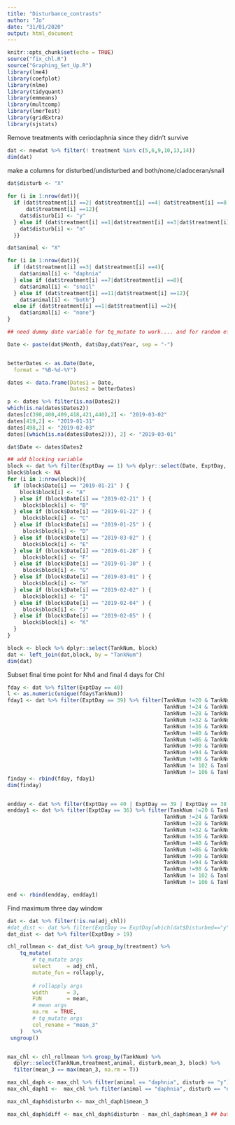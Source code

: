 ```yaml
---
title: "Disturbance_contrasts"
author: "Jo"
date: "31/01/2020"
output: html_document
---
```


```r
knitr::opts_chunk$set(echo = TRUE)
source("fix_chl.R")
source("Graphing_Set_Up.R")
library(lme4)
library(coefplot)
library(nlme)
library(tidyquant)
library(emmeans)
library(multcomp)
library(lmerTest)
library(gridExtra)
library(sjstats)
```


Remove treatments with ceriodaphnia since they didn't survive
```r
dat <- newdat %>% filter(! treatment %in% c(5,6,9,10,13,14))
dim(dat)
```

make a columns for disturbed/undisturbed and both/none/cladoceran/snail

```r
dat$disturb <- "X"
  
for (i in 1:nrow(dat)){
  if (dat$treatment[i] ==2| dat$treatment[i] ==4| dat$treatment[i] ==8|
      dat$treatment[i] ==12){
    dat$disturb[i] <- "y"
  } else if (dat$treatment[i] ==1|dat$treatment[i] ==3|dat$treatment[i] ==7|dat$treatment[i] ==11){
    dat$disturb[i] <- "n"
  }}

dat$animal <- "X"

for (i in 1:nrow(dat)){
  if (dat$treatment[i] ==3| dat$treatment[i] ==4){
    dat$animal[i] <- "daphnia"
  } else if (dat$treatment[i] ==7|dat$treatment[i] ==8){
    dat$animal[i] <- "snail"
  } else if (dat$treatment[i] ==11|dat$treatment[i] ==12){
    dat$animal[i] <- "both"}
  else if (dat$treatment[i] ==1|dat$treatment[i] ==2){
    dat$animal[i] <- "none"}
}


```



```r

## need dummy date variable for tq_mutate to work.... and for random effect of experimental block

Date <- paste(dat$Month, dat$Day,dat$Year, sep = "-")


betterDates <- as.Date(Date,
  format = "%B-%d-%Y")

dates <- data.frame(Dates1 = Date,
                    Dates2 = betterDates)

p <- dates %>% filter(is.na(Dates2))
which(is.na(dates$Dates2))
dates[c(390,400,409,418,421,440),2] <- "2019-03-02"
dates[419,2] <- "2019-01-31"
dates[498,2] <- "2019-02-03"
dates[(which(is.na(dates$Dates2))), 2] <- "2019-03-01"

dat$Date <- dates$Dates2

## add blocking variable
block <- dat %>% filter(ExptDay == 1) %>% dplyr::select(Date, ExptDay, TankNum)
block$block <- NA
for (i in 1:nrow(block)){
  if (block$Date[i] == "2019-01-21" ) {
    block$block[i] <- "A"
  } else if (block$Date[i] == "2019-02-21" ) {
     block$block[i] <- "B"
  } else if (block$Date[i] == "2019-01-22" ) {
     block$block[i] <- "C"
  } else if (block$Date[i] == "2019-01-25" ) {
     block$block[i] <- "D"
  } else if (block$Date[i] == "2019-03-02" ) {
     block$block[i] <- "E"
  } else if (block$Date[i] == "2019-01-28" ) {
     block$block[i] <- "F"  
  } else if (block$Date[i] == "2019-01-30" ) {
     block$block[i] <- "G"  
  } else if (block$Date[i] == "2019-03-01" ) {
     block$block[i] <- "H"   
  } else if (block$Date[i] == "2019-02-02" ) {
     block$block[i] <- "I" 
  } else if (block$Date[i] == "2019-02-04" ) {
     block$block[i] <- "J"  
  } else if (block$Date[i] == "2019-02-05" ) {
     block$block[i] <- "K"   
  } 
}

block <- block %>% dplyr::select(TankNum, block)
dat <- left_join(dat,block, by = "TankNum")
dim(dat)
```

Subset final time point for Nh4 and final 4 days for Chl
```r
fday <- dat %>% filter(ExptDay == 40)
l <- as.numeric(unique(fday$TankNum))
fday1 <- dat %>% filter(ExptDay == 39) %>% filter(TankNum !=20 & TankNum !=21 & TankNum !=22 & TankNum != 23 &
                                                  TankNum !=24 & TankNum !=25 & TankNum !=26 & TankNum != 27 & 
                                                  TankNum !=28 & TankNum !=29 & TankNum !=30 & TankNum != 31 & 
                                                  TankNum !=32 & TankNum !=33 & TankNum !=34 & TankNum != 35 & 
                                                  TankNum !=36 & TankNum !=37 & TankNum !=38 & TankNum != 39 & 
                                                  TankNum !=40 & TankNum !=83 & TankNum !=84 & TankNum != 85 & 
                                                  TankNum !=86 & TankNum !=87 & TankNum !=88 & TankNum != 89 & 
                                                  TankNum !=90 & TankNum !=91 & TankNum !=92 & TankNum != 93 &
                                                  TankNum !=94 & TankNum !=95 & TankNum !=96 & TankNum != 97 & 
                                                  TankNum !=98 & TankNum !=99 & TankNum !=100& TankNum != 101 & 
                                                  TankNum != 102 & TankNum != 103 & TankNum != 104 & TankNum != 105 & 
                                                  TankNum != 106 & TankNum != 107) 
finday <- rbind(fday, fday1)
dim(finday)


endday <- dat %>% filter(ExptDay == 40 | ExptDay == 39 | ExptDay == 38 | ExptDay == 37)
endday1 <- dat %>% filter(ExptDay == 36) %>% filter(TankNum !=20 & TankNum !=21 & TankNum !=22 & TankNum != 23 &
                                                  TankNum !=24 & TankNum !=25 & TankNum !=26 & TankNum != 27 & 
                                                  TankNum !=28 & TankNum !=29 & TankNum !=30 & TankNum != 31 & 
                                                  TankNum !=32 & TankNum !=33 & TankNum !=34 & TankNum != 35 & 
                                                  TankNum !=36 & TankNum !=37 & TankNum !=38 & TankNum != 39 & 
                                                  TankNum !=40 & TankNum !=83 & TankNum !=84 & TankNum != 85 & 
                                                  TankNum !=86 & TankNum !=87 & TankNum !=88 & TankNum != 89 & 
                                                  TankNum !=90 & TankNum !=91 & TankNum !=92 & TankNum != 93 &
                                                  TankNum !=94 & TankNum !=95 & TankNum !=96 & TankNum != 97 & 
                                                  TankNum !=98 & TankNum !=99 & TankNum !=100& TankNum != 101 & 
                                                  TankNum != 102 & TankNum != 103 & TankNum != 104 & TankNum != 105 & 
                                                  TankNum != 106 & TankNum != 107)

end <- rbind(endday, endday1)


```


Find maximum three day window 
```r
dat <- dat %>% filter(!is.na(adj_chl))
#dat_dist <- dat %>% filter(ExptDay >= ExptDay[which(dat$Disturbed=="y")]) ## only days after disturbance, this doesn't work for non-disturbed treatments- obviously
dat_dist <- dat %>% filter(ExptDay > 19)

chl_rollmean <- dat_dist %>% group_by(treatment) %>%
    tq_mutate(
        # tq_mutate args
        select     = adj_chl,
        mutate_fun = rollapply, 
        
        # rollapply args
        width      = 3,
        FUN        = mean,
        # mean args
        na.rm  = TRUE,
        # tq_mutate args
        col_rename = "mean_3"
    )   %>%
 ungroup()


max_chl <- chl_rollmean %>% group_by(TankNum) %>% 
  dplyr::select(TankNum,treatment,animal, disturb,mean_3, block) %>%
  filter(mean_3 == max(mean_3, na.rm = T))


``` 


```r
max_chl_daph <- max_chl %>% filter(animal == "daphnia", disturb == "y")
max_chl_daph1 <-  max_chl %>% filter(animal == "daphnia", disturb == "n")

max_chl_daph$disturbn <- max_chl_daph1$mean_3                                         

max_chl_daph$diff <- max_chl_daph$disturbn - max_chl_daph$mean_3 ## but i want to do this in a randomized way- maybe multiple times? 



```


